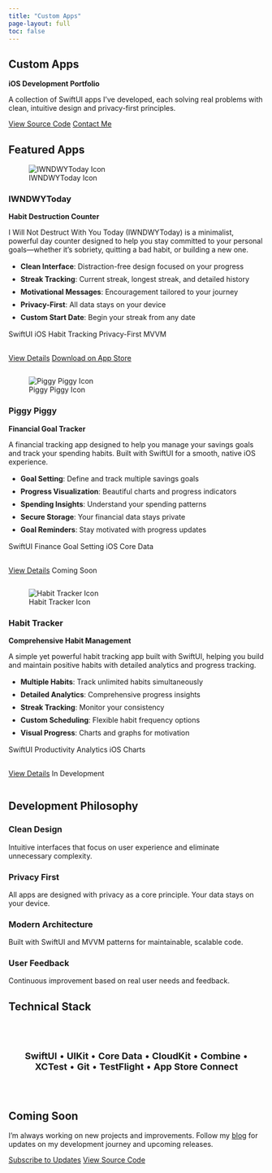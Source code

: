 ```yaml
---
title: "Custom Apps"
page-layout: full
toc: false
---
```


::: {.hero}
::: {.hero-content}
# Custom Apps
**iOS Development Portfolio**

A collection of SwiftUI apps I've developed, each solving real problems with clean, intuitive design and privacy-first principles.

[View Source Code](https://github.com/mtgingrass){.btn .btn-primary} [Contact Me](mailto:mg@markgingrass.com){.btn .btn-secondary}
:::
:::

::: {.container}
## Featured Apps

::: {.app-showcase}
::: {.app-card}
![IWNDWYToday Icon](iwndwytoday/images/IWNDWY_icon.png){.app-icon}

### IWNDWYToday
**Habit Destruction Counter**

I Will Not Destruct With You Today (IWNDWYToday) is a minimalist, powerful day counter designed to help you stay committed to your personal goals—whether it's sobriety, quitting a bad habit, or building a new one.

::: {.app-features}
- **Clean Interface**: Distraction-free design focused on your progress
- **Streak Tracking**: Current streak, longest streak, and detailed history
- **Motivational Messages**: Encouragement tailored to your journey
- **Privacy-First**: All data stays on your device
- **Custom Start Date**: Begin your streak from any date
:::

::: {.app-tags}
[SwiftUI]{.app-tag}
[iOS]{.app-tag}
[Habit Tracking]{.app-tag}
[Privacy-First]{.app-tag}
[MVVM]{.app-tag}
:::

::: {.app-actions}
[View Details](iwndwytoday/){.btn .btn-primary}
[Download on App Store](https://apps.apple.com/us/app/iwndwytoday/id6747836739){.btn .btn-accent}
:::
:::

::: {.app-card}
![Piggy Piggy Icon](piggy-piggy/images/piggy-piggy1.webp){.app-icon}

### Piggy Piggy
**Financial Goal Tracker**

A financial tracking app designed to help you manage your savings goals and track your spending habits. Built with SwiftUI for a smooth, native iOS experience.

::: {.app-features}
- **Goal Setting**: Define and track multiple savings goals
- **Progress Visualization**: Beautiful charts and progress indicators
- **Spending Insights**: Understand your spending patterns
- **Secure Storage**: Your financial data stays private
- **Goal Reminders**: Stay motivated with progress updates
:::

::: {.app-tags}
[SwiftUI]{.app-tag}
[Finance]{.app-tag}
[Goal Setting]{.app-tag}
[iOS]{.app-tag}
[Core Data]{.app-tag}
:::

::: {.app-actions}
[View Details](piggy-piggy/){.btn .btn-primary}
[Coming Soon]{.btn .btn-secondary}
:::
:::

::: {.app-card}
![Habit Tracker Icon](../posts/2025-05-14-simple-habit-tracker-app/images/clipboard-3299487040.png){.app-icon}

### Habit Tracker
**Comprehensive Habit Management**

A simple yet powerful habit tracking app built with SwiftUI, helping you build and maintain positive habits with detailed analytics and progress tracking.

::: {.app-features}
- **Multiple Habits**: Track unlimited habits simultaneously
- **Detailed Analytics**: Comprehensive progress insights
- **Streak Tracking**: Monitor your consistency
- **Custom Scheduling**: Flexible habit frequency options
- **Visual Progress**: Charts and graphs for motivation
:::

::: {.app-tags}
[SwiftUI]{.app-tag}
[Productivity]{.app-tag}
[Analytics]{.app-tag}
[iOS]{.app-tag}
[Charts]{.app-tag}
:::

::: {.app-actions}
[View Details](habit-tracker/){.btn .btn-primary}
[In Development]{.btn .btn-secondary}
:::
:::
:::

## Development Philosophy

<div class="row mt-12">
<div class="col-md-3">

### Clean Design
Intuitive interfaces that focus on user experience and eliminate unnecessary complexity.

</div>
<div class="col-md-3">

### Privacy First
All apps are designed with privacy as a core principle. Your data stays on your device.

</div>
<div class="col-md-3">

### Modern Architecture
Built with SwiftUI and MVVM patterns for maintainable, scalable code.

</div>
<div class="col-md-3">

### User Feedback
Continuous improvement based on real user needs and feedback.

</div>
</div>

## Technical Stack

::: {.tech-stack}
**SwiftUI** • **UIKit** • **Core Data** • **CloudKit** • **Combine** • **XCTest** • **Git** • **TestFlight** • **App Store Connect**
:::

## Coming Soon

I'm always working on new projects and improvements. Follow my [blog](/posts.html) for updates on my development journey and upcoming releases.

[Subscribe to Updates](/posts.xml){.btn .btn-primary} [View Source Code](https://github.com/mtgingrass){.btn .btn-secondary}

:::

<style>
.app-features {
  margin: 1rem 0;
}

.app-features li {
  margin: 0.5rem 0;
  color: var(--text-secondary);
}

.app-features strong {
  color: var(--text-primary);
}

.app-actions {
  display: flex;
  gap: 0.5rem;
  margin-top: 1rem;
  flex-wrap: wrap;
}

.app-actions .btn {
  flex: 1;
  min-width: 120px;
}

.tech-stack {
  background: var(--bg-secondary);
  padding: 1.5rem;
  border-radius: 0.75rem;
  text-align: center;
  font-size: 1.125rem;
  font-weight: 500;
  color: var(--text-primary);
  margin: 2rem 0;
  border: 1px solid var(--border-color);
}

@media (max-width: 768px) {
  .app-actions {
    flex-direction: column;
  }
  
  .app-actions .btn {
    width: 100%;
  }
}
</style>

<script>
document.addEventListener('DOMContentLoaded', function() {
  // Add scroll animations
  const observerOptions = {
    threshold: 0.1,
    rootMargin: '0px 0px -50px 0px'
  };
  
  const observer = new IntersectionObserver(function(entries) {
    entries.forEach((entry, index) => {
      if (entry.isIntersecting) {
        setTimeout(() => {
          entry.target.classList.add('animate-fadeInUp');
        }, index * 200);
      }
    });
  }, observerOptions);
  
  // Observe all app cards
  document.querySelectorAll('.app-card, .col-md-3').forEach(el => {
    observer.observe(el);
  });
  
  // Add enhanced hover effects for app cards
  document.querySelectorAll('.app-card').forEach(card => {
    card.addEventListener('mouseenter', function() {
      this.style.transform = 'translateY(-12px) scale(1.02)';
    });
    
    card.addEventListener('mouseleave', function() {
      this.style.transform = 'translateY(0) scale(1)';
    });
  });
});
</script> 